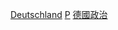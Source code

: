 {{Commonscat|Political scientists from Germany}}

[[Category:各國政治學家|Deutschland]]
[[Category:德國社會科學家|P]]
[[Category:德國政治|]]